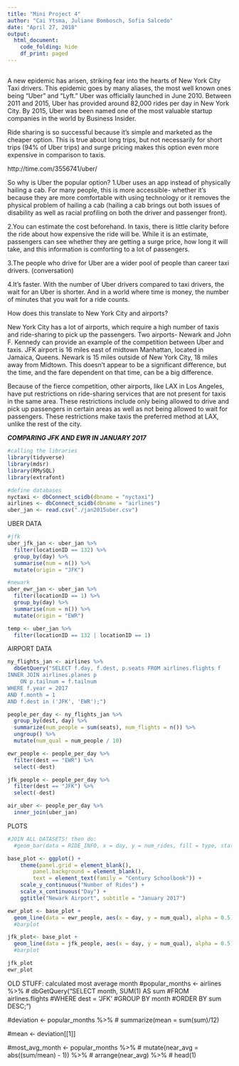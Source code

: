 ```yaml
---
title: "Mini Project 4"
author: "Cai Ytsma, Juliane Bombosch, Sofia Salcedo"
date: "April 27, 2018"
output: 
  html_document:
    code_folding: hide
    df_print: paged
---
```


##
  A new epidemic has arisen, striking fear into the hearts of New York City Taxi drivers. This epidemic goes by many aliases, the most well known ones being "Uber" and "Lyft." Uber was officially launched in June 2010. Between 2011 and 2015, Uber has provided around 82,000 rides per day in New York City. By 2015, Uber was been named one of the most valuable startup companies in the world by Business Insider.
  
 Ride sharing is so successful because it’s simple and marketed as the cheaper option. This is true about long trips, but not necessarily for short trips (94% of Uber trips) and surge pricing makes this option even more expensive in comparison to taxis. 
 
http://time.com/3556741/uber/

So why is Uber the popular option? 
1.Uber uses an app instead of physically hailing a cab. For many people, this is more accessible- whether it’s because they are more comfortable with using technology or it removes the physical problem of hailing a cab (hailing a cab brings out both issues of disability as well as racial profiling on both the driver and passenger front).

2.You can estimate the cost beforehand. In taxis, there is little clarity before the ride about how expensive the ride will be. While it is an estimate, passengers can see whether they are getting a surge price, how long it will take, and this information is comforting to a lot of passengers. 

3.The people who drive for Uber are a wider pool of people than career taxi drivers. (conversation)

4.It’s faster. With the number of Uber drivers compared to taxi drivers, the wait for an Uber is shorter. And in a world where time is money, the number of minutes that you wait for a ride counts.

How does this translate to New York City and airports? 

New York City has a lot of airports, which require a high number of taxis and ride-sharing to pick up the passengers. Two airports- Newark and John F. Kennedy can provide an example of the competition between Uber and taxis. JFK airport is 16 miles east of midtown Manhattan, located in Jamaica, Queens. Newark is 15 miles outside of New York City, 18 miles away from Midtown. This doesn’t appear to be a significant difference, but the time, and the fare dependent on that time, can be a big difference. 

Because of the fierce competition, other airports, like LAX in Los Angeles, have put restrictions on ride-sharing services that are not present for taxis in the same area. These restrictions include only being allowed to drive and pick up passengers in certain areas as well as not being allowed to wait for passengers. These restrictions make taxis the preferred method at LAX, unlike the rest of the city.


***COMPARING JFK AND EWR IN JANUARY 2017***


```r
#calling the libraries
library(tidyverse)
library(mdsr)
library(RMySQL)
library(extrafont)

#define databases
nyctaxi <- dbConnect_scidb(dbname = "nyctaxi")
airlines <- dbConnect_scidb(dbname = "airlines")
uber_jan <- read.csv("./jan2015uber.csv")
```

UBER DATA
```r
#jfk
uber_jfk_jan <- uber_jan %>%
  filter(locationID == 132) %>%
  group_by(day) %>%
  summarise(num = n()) %>%
  mutate(origin = "JFK")

#newark
uber_ewr_jan <- uber_jan %>%
  filter(locationID == 1) %>%
  group_by(day) %>%
  summarise(num = n()) %>%
  mutate(origin = "EWR")

temp <- uber_jan %>%
  filter(locationID == 132 | locationID == 1)
```

AIRPORT DATA
```r
ny_flights_jan <- airlines %>%
  dbGetQuery("SELECT f.day, f.dest, p.seats FROM airlines.flights f
INNER JOIN airlines.planes p
	ON p.tailnum = f.tailnum
WHERE f.year = 2017
AND f.month = 1
AND f.dest in ('JFK', 'EWR');")
```

```r
people_per_day <- ny_flights_jan %>% 
  group_by(dest, day) %>%
  summarize(num_people = sum(seats), num_flights = n()) %>%
  ungroup() %>%
  mutate(num_qual = num_people / 10)

ewr_people <- people_per_day %>%
  filter(dest == "EWR") %>%
  select(-dest)

jfk_people <- people_per_day %>%
  filter(dest == "JFK") %>%
  select(-dest)
```

```r
air_uber <- people_per_day %>%
  inner_join(uber_jan)
```

PLOTS
```r
#JOIN ALL DATASETS! then do:
  #geom_bar(data = RIDE_INFO, x = day, y = num_rides, fill = type, stat = "identity")

base_plot <- ggplot() +
    theme(panel.grid = element_blank(),
        panel.background = element_blank(),
        text = element_text(family = "Century Schoolbook")) +
    scale_y_continuous("Number of Rides") +
    scale_x_continuous("Day") +
    ggtitle("Newark Airport", subtitle = "January 2017")

ewr_plot <- base_plot +
  geom_line(data = ewr_people, aes(x = day, y = num_qual), alpha = 0.5)
  #barplot

jfk_plot<- base_plot +
  geom_line(data = jfk_people, aes(x = day, y = num_qual), alpha = 0.5)
  #barplot

jfk_plot
ewr_plot
```


OLD STUFF:
calculated most average month
#popular_months <- airlines %>%
#  dbGetQuery("SELECT month, SUM(1) AS sum
#FROM airlines.flights
#WHERE dest = 'JFK'
#GROUP BY month
#ORDER BY sum DESC;")

#deviation <- popular_months %>%
#  summarize(mean = sum(sum)/12)

#mean <- deviation[[1]]

#most_avg_month <- popular_months %>%
#  mutate(near_avg = abs((sum/mean) - 1)) %>%
#  arrange(near_avg) %>%
#  head(1)

